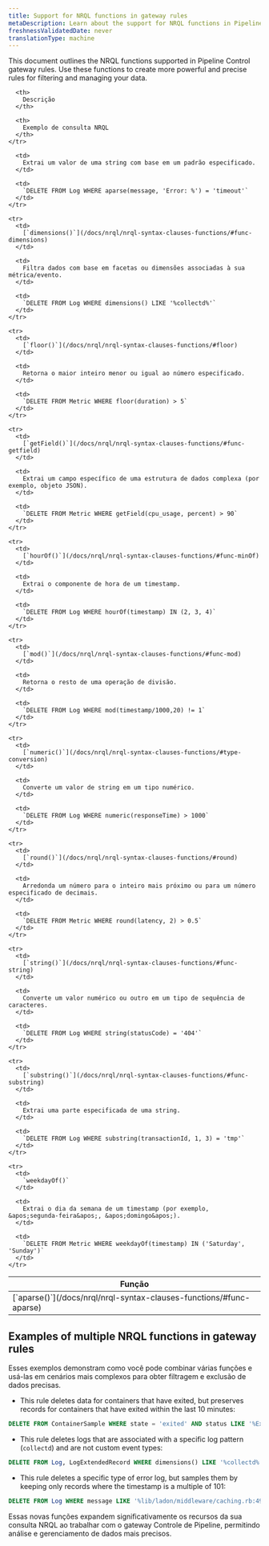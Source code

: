 ```yaml
---
title: Support for NRQL functions in gateway rules
metaDescription: Learn about the support for NRQL functions in Pipeline Control gateway rules and how to use them effectively.
freshnessValidatedDate: never
translationType: machine
---
```


This document outlines the NRQL functions supported in Pipeline Control gateway rules. Use these functions to create more powerful and precise rules for filtering and managing your data.

<table>
  <thead>
    <tr>
      <th>
        Função
      </th>

      <th>
        Descrição
      </th>

      <th>
        Exemplo de consulta NRQL
      </th>
    </tr>
  </thead>

  <tbody>
    <tr>
      <td>
        [`aparse()`](/docs/nrql/nrql-syntax-clauses-functions/#func-aparse)
      </td>

      <td>
        Extrai um valor de uma string com base em um padrão especificado.
      </td>

      <td>
        `DELETE FROM Log WHERE aparse(message, 'Error: %') = 'timeout'`
      </td>
    </tr>

    <tr>
      <td>
        [`dimensions()`](/docs/nrql/nrql-syntax-clauses-functions/#func-dimensions)
      </td>

      <td>
        Filtra dados com base em facetas ou dimensões associadas à sua métrica/evento.
      </td>

      <td>
        `DELETE FROM Log WHERE dimensions() LIKE '%collectd%'`
      </td>
    </tr>

    <tr>
      <td>
        [`floor()`](/docs/nrql/nrql-syntax-clauses-functions/#floor)
      </td>

      <td>
        Retorna o maior inteiro menor ou igual ao número especificado.
      </td>

      <td>
        `DELETE FROM Metric WHERE floor(duration) > 5`
      </td>
    </tr>

    <tr>
      <td>
        [`getField()`](/docs/nrql/nrql-syntax-clauses-functions/#func-getfield)
      </td>

      <td>
        Extrai um campo específico de uma estrutura de dados complexa (por exemplo, objeto JSON).
      </td>

      <td>
        `DELETE FROM Metric WHERE getField(cpu_usage, percent) > 90`
      </td>
    </tr>

    <tr>
      <td>
        [`hourOf()`](/docs/nrql/nrql-syntax-clauses-functions/#func-minOf)
      </td>

      <td>
        Extrai o componente de hora de um timestamp.
      </td>

      <td>
        `DELETE FROM Log WHERE hourOf(timestamp) IN (2, 3, 4)`
      </td>
    </tr>

    <tr>
      <td>
        [`mod()`](/docs/nrql/nrql-syntax-clauses-functions/#func-mod)
      </td>

      <td>
        Retorna o resto de uma operação de divisão.
      </td>

      <td>
        `DELETE FROM Log WHERE mod(timestamp/1000,20) != 1`
      </td>
    </tr>

    <tr>
      <td>
        [`numeric()`](/docs/nrql/nrql-syntax-clauses-functions/#type-conversion)
      </td>

      <td>
        Converte um valor de string em um tipo numérico.
      </td>

      <td>
        `DELETE FROM Log WHERE numeric(responseTime) > 1000`
      </td>
    </tr>

    <tr>
      <td>
        [`round()`](/docs/nrql/nrql-syntax-clauses-functions/#round)
      </td>

      <td>
        Arredonda um número para o inteiro mais próximo ou para um número especificado de decimais.
      </td>

      <td>
        `DELETE FROM Metric WHERE round(latency, 2) > 0.5`
      </td>
    </tr>

    <tr>
      <td>
        [`string()`](/docs/nrql/nrql-syntax-clauses-functions/#func-string)
      </td>

      <td>
        Converte um valor numérico ou outro em um tipo de sequência de caracteres.
      </td>

      <td>
        `DELETE FROM Log WHERE string(statusCode) = '404'`
      </td>
    </tr>

    <tr>
      <td>
        [`substring()`](/docs/nrql/nrql-syntax-clauses-functions/#func-substring)
      </td>

      <td>
        Extrai uma parte especificada de uma string.
      </td>

      <td>
        `DELETE FROM Log WHERE substring(transactionId, 1, 3) = 'tmp'`
      </td>
    </tr>

    <tr>
      <td>
        `weekdayOf()`
      </td>

      <td>
        Extrai o dia da semana de um timestamp (por exemplo, &apos;segunda-feira&apos;, &apos;domingo&apos;).
      </td>

      <td>
        `DELETE FROM Metric WHERE weekdayOf(timestamp) IN ('Saturday', 'Sunday')`
      </td>
    </tr>
  </tbody>
</table>

## Examples of multiple NRQL functions in gateway rules

Esses exemplos demonstram como você pode combinar várias funções e usá-las em cenários mais complexos para obter filtragem e exclusão de dados precisas.

* This rule deletes data for containers that have exited, but preserves records for containers that have exited within the last 10 minutes:

```sql
DELETE FROM ContainerSample WHERE state = 'exited' AND status LIKE '%Exited%' AND NOT (status LIKE '%second%' AND numeric(aparse(status,'%Exited (%) * seconds ago%')) < 10) AND NOT (status LIKE '%About a minute ago%' OR status LIKE '%minute%' AND numeric(aparse(status,'%Exited (%) * minutes ago%')) < 10)
```

* This rule deletes logs that are associated with a specific log pattern (`collectd`) and are not custom event types:

```sql
DELETE FROM Log, LogExtendedRecord WHERE dimensions() LIKE '%collectd%' AND newrelic.logs.customEventType IS NULL
```

* This rule deletes a specific type of error log, but samples them by keeping only records where the timestamp is a multiple of 101:

```sql
DELETE FROM Log WHERE message LIKE '%lib/ladon/middleware/caching.rb:49 run> terminated with exception%' AND floor(timestamp/101) = (timestamp/101) AND newrelic.logs.customEventType IS NULL
```

Essas novas funções expandem significativamente os recursos da sua consulta NRQL ao trabalhar com o gateway Controle de Pipeline, permitindo análise e gerenciamento de dados mais precisos.
